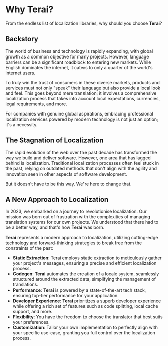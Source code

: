 # Why Terai?

From the endless list of localization libraries, why should you choose
**Terai**?

## Backstory

The world of business and technology is rapidly expanding, with global growth as
a common objective for many projects. However, language barriers can be a
significant roadblock to entering new markets. While English dominates the
internet, it caters to only a quarter of the world's internet users.

To truly win the trust of consumers in these diverse markets, products and
services must not only "speak" their language but also provide a local look and
feel. This goes beyond mere translation; it involves a comprehensive
localization process that takes into account local expectations, currencies,
legal requirements, and more.

For companies with genuine global aspirations, embracing professional
localization services powered by modern technology is not just an option; it's a
necessity.

## The Stagnation of Localization

The rapid evolution of the web over the past decade has transformed the way we
build and deliver software. However, one area that has lagged behind is
localization. Traditional localization processes often feel stuck in the past,
relying on outdated methods that don't align with the agility and innovation
seen in other aspects of software development.

But it doesn't have to be this way. We're here to change that.

## A New Approach to Localization

In 2023, we embarked on a journey to revolutionise localization. Our mission was
born out of frustration with the complexities of managing translation systems
for our own projects. We understood that there had to be a better way, and
that's how **Terai** was born.

**Terai** represents a modern approach to localization, utilizing cutting-edge
technology and forward-thinking strategies to break free from the constraints of
the past:

- **Static Extraction**: Terai employs static extraction to meticulously gather
  your project's messages, ensuring a precise and efficient localization
  process.
- **Codegen**: **Terai** automates the creation of a locale system, seamlessly
  structured around the extracted data, simplifying the management of
  translations.
- **Performance**: **Terai** is powered by a state-of-the-art tech stack,
  ensuring top-tier performance for your application.
- **Developer Experience**: **Terai** prioritizes a superb developer experience
  while offering a rich set of features such as code splitting, local cache
  support, and more.
- **Flexibility**: You have the freedom to choose the translator that best suits
  your preferences.
- **Customization**: Tailor your own implementation to perfectly align with your
  specific use-case, granting you full control over the localization process.
